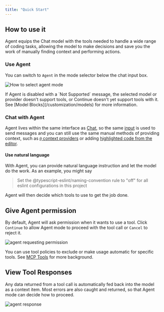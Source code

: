 ```yaml
---
title: "Quick Start"
---
```


## How to use it[​](#how-to-use-it "Direct link to How to use it")

Agent equips the Chat model with the tools needed to handle a wide range of coding tasks, allowing the model to make decisions and save you the work of manually finding context and performing actions.

### Use Agent[​](#use-agent "Direct link to Use Agent")

You can switch to `Agent` in the mode selector below the chat input box.

![How to select agent mode](/images/mode-select-agent.png)

<Info>
  If Agent is disabled with a `Not Supported` message, the selected model or
  provider doesn't support tools, or Continue doesn't yet support tools with it.
  See [Model Blocks](/customization/models) for more information.
</Info>

### Chat with Agent[​](#chat-with-agent "Direct link to Chat with Agent")

Agent lives within the same interface as [Chat](/features/chat/how-it-works), so the same [input](/features/chat/quick-start#1-start-a-conversation) is used to send messages and you can still use the same manual methods of providing context, such as [`@` context providers](/features/chat/quick-start#3-use--for-additional-context) or adding [highlighted code from the editor](/features/chat/quick-start#2-include-code-context).

#### Use natural language[​](#use-natural-language "Direct link to Use natural language")

With Agent, you can provide natural language instruction and let the model do the work. As an example, you might say

> Set the @typescript-eslint/naming-convention rule to "off" for all eslint configurations in this project

Agent will then decide which tools to use to get the job done.

## Give Agent permission[​](#give-agent-permission "Direct link to Give Agent permission")

By default, Agent will ask permission when it wants to use a tool. Click `Continue` to allow Agent mode to proceed with the tool call or `Cancel` to reject it.

![agent requesting permission](/images/features/agent/images/agent-permission-c150919a5c43eb4f55d9d4a46ef8b2d6.png)

You can use tool policies to exclude or make usage automatic for specific tools. See [MCP Tools](/customization/mcp-tools) for more background.

## View Tool Responses[​](#view-tool-responses "Direct link to View Tool Responses")

Any data returned from a tool call is automatically fed back into the model as a context item. Most errors are also caught and returned, so that Agent mode can decide how to proceed.

![agent response](/images/features/agent/images/agent-response-c7287c82aac93fb4376f9d85b352b2d7.png)
